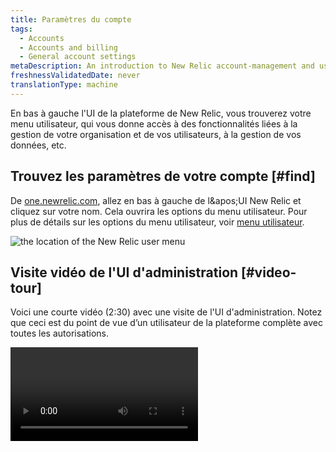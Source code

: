```yaml
---
title: Paramètres du compte
tags:
  - Accounts
  - Accounts and billing
  - General account settings
metaDescription: An introduction to New Relic account-management and user-management settings.
freshnessValidatedDate: never
translationType: machine
---
```


En bas à gauche l'UI de la plateforme de New Relic, vous trouverez votre menu utilisateur, qui vous donne accès à des fonctionnalités liées à la gestion de votre organisation et de vos utilisateurs, à la gestion de vos données, etc.

## Trouvez les paramètres de votre compte [#find]

De [one.newrelic.com](https://one.newrelic.com), allez en bas à gauche de l&amp;apos;UI New Relic et cliquez sur votre nom. Cela ouvrira les options du menu utilisateur. Pour plus de détails sur les options du menu utilisateur, voir [menu utilisateur](#user-menu).

<img title="the location of the New Relic user menu" alt="the location of the New Relic user menu" src="/images/accounts_screenshot-full_user-menu-location.webp" />

## Visite vidéo de l'UI d'administration [#video-tour]

Voici une courte vidéo (2:30) avec une visite de l'UI d'administration. Notez que ceci est du point de vue d’un utilisateur de la plateforme complète avec toutes les autorisations.

<Video type="wistia" id="og6og234xc" />

## Sujets populaires liés à l'administration [#popular-topics]

Voici quelques-uns des sujets les plus populaires liés à l'administration de New Relic :

* [Gérer la facturation](/docs/accounts/accounts-billing/new-relic-one-pricing-billing/new-relic-one-pricing-billing#usage-ui)
* [Gérer les utilisateurs](/docs/accounts/accounts-billing/new-relic-one-user-management/introduction-managing-users)
* [Ajoutez un compte à votre organisation](/docs/accounts/accounts-billing/account-structure/add-accounts)
* [Gérer les données](/docs/data-apis/manage-data/manage-your-data)
* [Gérer les clés API](/docs/apis/intro-apis/new-relic-api-keys)

## Détails du menu utilisateur [#user-menu]

Voici une image du menu utilisateur. Suivant l'image, nous vous expliquons ce que vous pouvez faire avec les différentes parties du menu.

<img title="image of the New Relic user menu" alt="image of the New Relic user menu" src="/images/accounts_screenshot-crop_user-menu.webp" />

<figcaption>
  Le menu utilisateur de New Relic. (Si votre menu utilisateur est différent, cela peut être dû à [des facteurs d'autorisation](/docs/accounts/accounts-billing/account-structure/factors-affecting-access-features-data) ou parce que vous utilisez notre [ancien modèle utilisateur](/docs/accounts/original-accounts-billing/original-users-roles/overview-user-models).)
</figcaption>

Voici les détails sur le contenu du menu utilisateur. Veuillez noter que le menu utilisateur est sujet à changement : celui-ci a été mis à jour pour la dernière fois le 9 mars 2023.

1. Votre nom d'utilisateur et votre e-mail, ainsi que votre [type d'utilisateur](/docs/accounts/accounts-billing/new-relic-one-user-management/user-type).
2. <DNT>**User preferences**</DNT>: vos paramètres de profil, y compris votre nom, vos [paramètres de messagerie](/docs/accounts/accounts/account-maintenance/account-email-settings/) et votre [fuseau horaire](/docs/accounts/accounts-billing/general-account-settings/default-time-zone-setting).
3. <DNT>**API keys**</DNT>: gérez votre [New Relic de clé API](/docs/apis/intro-apis/new-relic-api-keys).
4. <DNT>**Manage your plan**</DNT>: vous amène à l&amp;apos;UI liée à votre [facturation et à votre utilisation](/docs/accounts/accounts-billing/new-relic-one-pricing-billing/new-relic-one-pricing-billing).
5. <DNT>**Administration**</DNT>: c&amp;apos;est ici que vous [gérez votre utilisateur](/docs/accounts/accounts-billing/new-relic-one-user-management/user-management-ui-and-tasks#where), [gérez votre organisation et vos comptes](/docs/accounts/accounts-billing/account-structure/new-relic-account-structure), et plus encore. [Découvrez une visite vidéo de cette UI](#video-tour).
6. <DNT>**Theme**</DNT>: commandes pour l&amp;apos;affichage du mode clair et du mode sombre.
7. <DNT>**Manage your data**</DNT>:apprenez à [comprendre, gérer et contrôler vos données](/docs/data-apis/manage-data/manage-your-data).
8. <DNT>**Other users**</DNT>:si vous avez [plusieurs enregistrements d'utilisateur](/docs/accounts/accounts-billing/account-setup/multiple-logins-found), cela vous permet de basculer entre eux.

## Ajouter un utilisateur [#add-users]

En bas à droite, au-dessus de votre nom, se trouve un bouton <DNT>**Add user**</DNT> . Utilisez ceci pour [inviter un utilisateur](/docs/accounts/accounts-billing/new-relic-one-user-management/user-management-ui-and-tasks#add-users) sur New Relic.